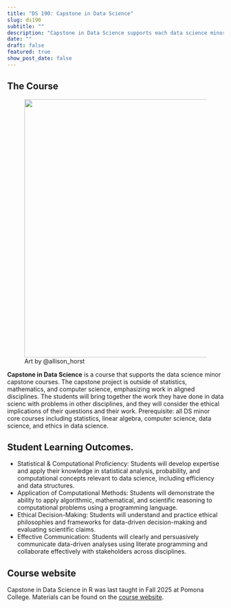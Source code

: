 ```yaml
---
title: "DS 190: Capstone in Data Science"
slug: ds190
subtitle: ""
description: "Capstone in Data Science supports each data science minor's capstone project. The project's topic is outside of statistics, mathematics, and computer science."
date: ""
draft: false
featured: true
show_post_date: false
---
```


## The Course

<figure>
<img src="starwars-teamwork.jpg" align="right" width = "600">
<figcaption>Art by @allison_horst</figcaption>
</figure>


**Capstone in Data Science** is a course that supports the data science minor capstone courses.
The capstone project is outside of statistics, mathematics, and computer science, emphasizing work in aligned disciplines. The students will bring together the work they have done in data scienc with problems in other disciplines, and they will consider the ethical implications of their questions and their work. Prerequisite: all DS minor core courses including statistics, linear algebra, computer science, data science, and ethics in data science. 


## Student Learning Outcomes.

* Statistical & Computational Proficiency: Students will develop expertise and apply their knowledge in statistical analysis, probability, and computational concepts relevant to data science, including efficiency and data structures.
* Application of Computational Methods: Students will demonstrate the ability to apply algorithmic, mathematical, and scientific reasoning to computational problems using a programming language.
* Ethical Decision-Making: Students will understand and practice ethical philosophies and frameworks for data-driven decision-making and evaluating scientific claims.
* Effective Communication: Students will clearly and persuasively communicate data-driven analyses using literate programming and collaborate effectively with stakeholders across disciplines.


## Course website

Capstone in Data Science in R was last taught in Fall 2025 at Pomona College.  Materials can be found on the <a href = "https://ds190-capstone.netlify.app/" target = "_blank">course website</a>.

